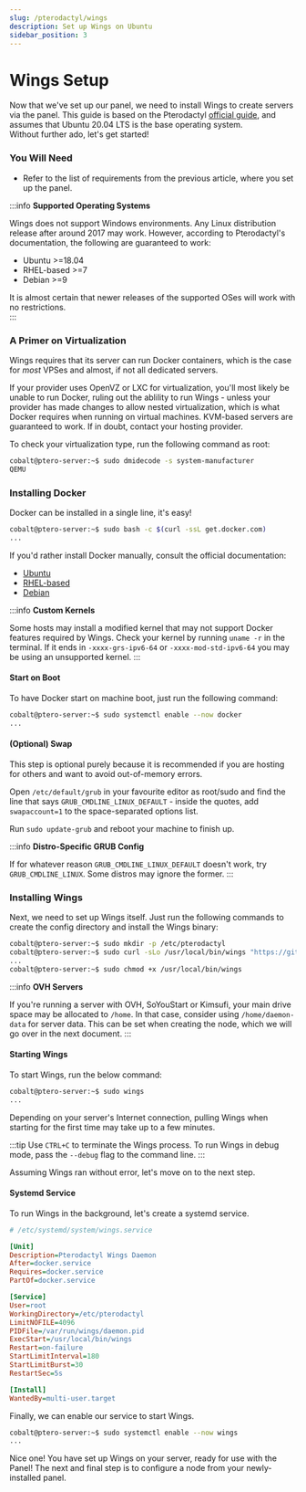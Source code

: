 ```yaml
---
slug: /pterodactyl/wings
description: Set up Wings on Ubuntu
sidebar_position: 3
---
```


# Wings Setup

Now that we've set up our panel, we need to install Wings to create servers via the panel. This guide is based on the Pterodactyl [official guide](https://pterodactyl.io/wings/1.0/installing.html), and assumes that Ubuntu 20.04 LTS is the base operating system.  
Without further ado, let's get started!

### You Will Need

* Refer to the list of requirements from the previous article, where you set up the panel.

:::info
**Supported Operating Systems**

Wings does not support Windows environments. Any Linux distribution release after around 2017 may work.
However, according to Pterodactyl's documentation, the following are guaranteed to work:
* Ubuntu >=18.04  
* RHEL-based >=7
* Debian >=9

It is almost certain that newer releases of the supported OSes will work with no restrictions.  
:::

### A Primer on Virtualization

Wings requires that its server can run Docker containers, which is the case for *most* VPSes and almost, if not all dedicated servers.

If your provider uses OpenVZ or LXC for virtualization, you'll most likely be unable to run Docker, ruling out the ablility to run Wings - unless your provider has made changes to allow nested virtualization, which is what Docker requires when running on virtual machines.
KVM-based servers are guaranteed to work. If in doubt, contact your hosting provider.

To check your virtualization type, run the following command as root:

```bash
cobalt@ptero-server:~$ sudo dmidecode -s system-manufacturer
QEMU
```

### Installing Docker

Docker can be installed in a single line, it's easy!

```bash
cobalt@ptero-server:~$ sudo bash -c $(curl -ssL get.docker.com)
...
```

If you'd rather install Docker manually, consult the official documentation:
* [Ubuntu](https://docs.docker.com/engine/install/ubuntu/)
* [RHEL-based](https://docs.docker.com/engine/install/centos/)
* [Debian](https://docs.docker.com/engine/install/debian/)

:::info
**Custom Kernels**

Some hosts may install a modified kernel that may not support Docker features required by Wings. Check your kernel by running `uname -r` in the terminal. If it ends in `-xxxx-grs-ipv6-64` or `-xxxx-mod-std-ipv6-64` you may be using an unsupported kernel.
:::

#### Start on Boot

To have Docker start on machine boot, just run the following command:
```bash
cobalt@ptero-server:~$ sudo systemctl enable --now docker
...
```

#### (Optional) Swap

This step is optional purely because it is recommended if you are hosting for others and want to avoid out-of-memory errors.

Open `/etc/default/grub` in your favourite editor as root/sudo and find the line that says `GRUB_CMDLINE_LINUX_DEFAULT` - inside the quotes, add `swapaccount=1` to the space-separated options list.

Run `sudo update-grub` and reboot your machine to finish up.

:::info
**Distro-Specific GRUB Config**

If for whatever reason `GRUB_CMDLINE_LINUX_DEFAULT` doesn't work, try `GRUB_CMDLINE_LINUX`. Some distros may ignore the former.
:::

### Installing Wings

Next, we need to set up Wings itself. Just run the following commands to create the config directory and install the Wings binary:

```bash
cobalt@ptero-server:~$ sudo mkdir -p /etc/pterodactyl
cobalt@ptero-server:~$ sudo curl -sLo /usr/local/bin/wings "https://github.com/pterodactyl/wings/releases/latest/download/wings_linux_$([[ "$(uname -m)" == "x86_64" ]] && echo "amd64" || echo "arm64")"
...
cobalt@ptero-server:~$ sudo chmod +x /usr/local/bin/wings
```

:::info
**OVH Servers**

If you're running a server with OVH, SoYouStart or Kimsufi, your main drive space may be allocated to `/home`. In that case, consider using `/home/daemon-data` for server data. This can be set when creating the node, which we will go over in the next document.
:::

#### Starting Wings

To start Wings, run the below command:

```bash
cobalt@ptero-server:~$ sudo wings
...
```

Depending on your server's Internet connection, pulling Wings when starting for the first time may take up to a few minutes.

:::tip
Use `CTRL+C` to terminate the Wings process.
To run Wings in debug mode, pass the `--debug` flag to the command line.
:::

Assuming Wings ran without error, let's move on to the next step.

#### Systemd Service

To run Wings in the background, let's create a systemd service.

```ini
# /etc/systemd/system/wings.service

[Unit]
Description=Pterodactyl Wings Daemon
After=docker.service
Requires=docker.service
PartOf=docker.service

[Service]
User=root
WorkingDirectory=/etc/pterodactyl
LimitNOFILE=4096
PIDFile=/var/run/wings/daemon.pid
ExecStart=/usr/local/bin/wings
Restart=on-failure
StartLimitInterval=180
StartLimitBurst=30
RestartSec=5s

[Install]
WantedBy=multi-user.target
```

Finally, we can enable our service to start Wings.

```bash
cobalt@ptero-server:~$ sudo systemctl enable --now wings
...
```

Nice one! You have set up Wings on your server, ready for use with the Panel! The next and final step is to configure a node from your newly-installed panel.